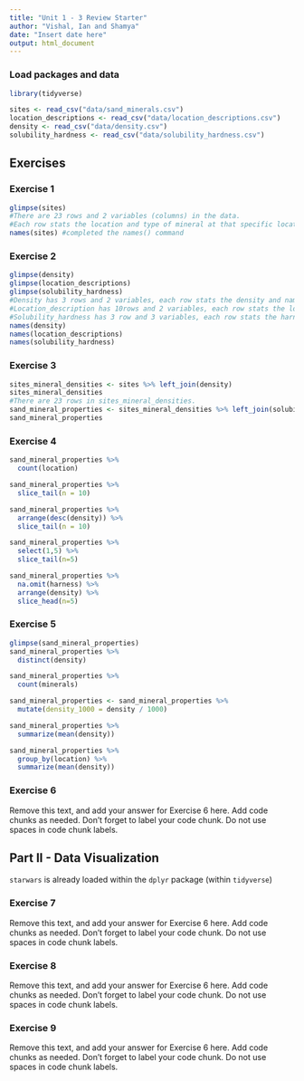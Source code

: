 ```yaml
---
title: "Unit 1 - 3 Review Starter"
author: "Vishal, Ian and Shamya"
date: "Insert date here"
output: html_document
---
```


### Load packages and data

```r
library(tidyverse) 
```

```r
sites <- read_csv("data/sand_minerals.csv")
location_descriptions <- read_csv("data/location_descriptions.csv")
density <- read_csv("data/density.csv")
solubility_hardness <- read_csv("data/solubility_hardness.csv")
```

## Exercises

### Exercise 1

```r
glimpse(sites)
#There are 23 rows and 2 variables (columns) in the data.
#Each row stats the location and type of mineral at that specific location. 
names(sites) #completed the names() command
```


### Exercise 2
```r
glimpse(density)
glimpse(location_descriptions)
glimpse(solubility_hardness)
#Density has 3 rows and 2 variables, each row stats the density and name of mineral.
#Location_description has 10rows and 2 variables, each row stats the location identifier and the description of that location.
#Solubility_hardness has 3 row and 3 variables, each row stats the harness, solubility of each mineral.
names(density)
names(location_descriptions)
names(solubility_hardness)
```

### Exercise 3

```r
sites_mineral_densities <- sites %>% left_join(density)
sites_mineral_densities
#There are 23 rows in sites_mineral_densities.
sand_mineral_properties <- sites_mineral_densities %>% left_join(solubility_hardness)
sand_mineral_properties
```

### Exercise 4
```r
sand_mineral_properties %>%
  count(location)
```

```r
sand_mineral_properties %>%  
  slice_tail(n = 10)
```

```r
sand_mineral_properties %>% 
  arrange(desc(density)) %>%
  slice_tail(n = 10)
```

```r
sand_mineral_properties %>% 
  select(1,5) %>% 
  slice_tail(n=5)
```
```r
sand_mineral_properties %>% 
  na.omit(harness) %>% 
  arrange(density) %>% 
  slice_head(n=5)
```

### Exercise 5

```r
glimpse(sand_mineral_properties)
sand_mineral_properties %>%
  distinct(density)
```

```r
sand_mineral_properties %>%
  count(minerals)
```

```r
sand_mineral_properties <- sand_mineral_properties %>% 
  mutate(density_1000 = density / 1000)
```

```r
sand_mineral_properties %>% 
  summarize(mean(density))
```

```r
sand_mineral_properties %>% 
  group_by(location) %>% 
  summarize(mean(density))
```

### Exercise 6

Remove this text, and add your answer for Exercise 6 here.
Add code chunks as needed.
Don't forget to label your code chunk.
Do not use spaces in code chunk labels.

## Part II - Data Visualization

`starwars` is already loaded within the `dplyr` package (within `tidyverse`)

### Exercise 7

Remove this text, and add your answer for Exercise 6 here.
Add code chunks as needed.
Don't forget to label your code chunk.
Do not use spaces in code chunk labels.

### Exercise 8

Remove this text, and add your answer for Exercise 6 here.
Add code chunks as needed.
Don't forget to label your code chunk.
Do not use spaces in code chunk labels.

### Exercise 9

Remove this text, and add your answer for Exercise 6 here.
Add code chunks as needed.
Don't forget to label your code chunk.
Do not use spaces in code chunk labels.
